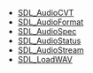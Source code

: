 <!-- BEGIN CATEGORY LIST -->
* [[SDL_AudioCVT]]
* [[SDL_AudioFormat]]
* [[SDL_AudioSpec]]
* [[SDL_AudioStatus]]
* [[SDL_AudioStream]]
* [[SDL_LoadWAV]]
<!-- END CATEGORY LIST -->
